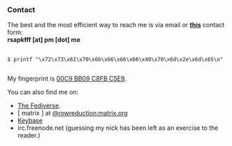 
<Head title="Contact" />

### Contact

The best and the most efficient way to reach me is via email or [__this__](/form) contact form:  
__rsapkfff [at] pm [dot] me__

<pre>
  <code>
$ printf "\x72\x73\x61\x70\x6b\x66\x66\x66\x40\x70\x6d\x2e\x6d\x65\n"
  </code>
</pre>

My fingerprint is [00C9 BB09 C8FB C5E9](https://keybase.io/rsapkf).

You can also find me on:
- [The Fediverse](https://mastodon.social/@rsapkf).
- [ matrix ] at [@rowreduction:matrix.org](https://matrix.to/#/@rowreduction:matrix.org)
- [Keybase](https://keybase.io/rsapkf)
- irc.freenode.net (guessing my nick has been left as an exercise to the reader.)